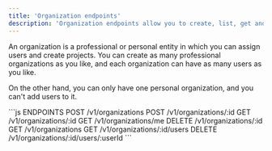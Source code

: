 ```yaml
---
title: 'Organization endpoints'
description: 'Organization endpoints allow you to create, list, get and delete Organizations.'
---
```


An organization is a professional or personal entity in which you can assign users and create projects. 
You can create as many professional organizations as you like, and each organization can have as many users as you like.

On the other hand, you can only have one personal organization, and you can't add users to it.


<RequestExample>
```js ENDPOINTS
POST /v1/organizations
POST /v1/organizations/:id
GET /v1/organizations/:id
GET /v1/organizations/me
DELETE /v1/organizations/:id
GET /v1/organizations
GET /v1/organizations/:id/users 
DELETE /v1/organizations/:id/users/:userId
```
</RequestExample>


